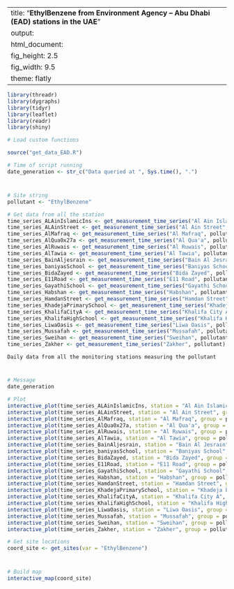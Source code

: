
---
title: "**EthylBenzene from Environment Agency – Abu Dhabi (EAD) stations in the UAE**"
output:
  html_document:
    fig_height: 2.5
    fig_width: 9.5
    theme: flatly
---

```{r set_up, message = FALSE, echo = FALSE, warning = FALSE}
library(threadr)
library(dygraphs)
library(tidyr)
library(leaflet)
library(readr)
library(shiny)

# Load custom functions

source("get_data_EAD.R")

# Time of script running
date_generation <- str_c("Data queried at ", Sys.time(), ".")
```
# 

## 
```{r import_data, message = FALSE, echo = FALSE, results = "hide", cache = TRUE, warning = FALSE}

# Site string
pollutant <- "EthylBenzene"

# Get data from all the station
time_series_ALAinIslamicIns <- get_measurement_time_series("Al Ain Islamic Ins", pollutant)
time_series_ALAinStreet <- get_measurement_time_series("Al Ain Street", pollutant)
time_series_AlMafraq <- get_measurement_time_series("Al Mafraq", pollutant)
time_series_AlQua0x27a <- get_measurement_time_series("Al Qua'a", pollutant)
time_series_AlRuwais <- get_measurement_time_series("Al Ruwais", pollutant)
time_series_AlTawia <- get_measurement_time_series("Al Tawia", pollutant)
time_series_BainAljesrain <- get_measurement_time_series("Bain Al Jesrain", pollutant)
time_series_baniyasSchool <- get_measurement_time_series("Baniyas School", pollutant)
time_series_BidaZayed <- get_measurement_time_series("Bida Zayed", pollutant)
time_series_E11Road <- get_measurement_time_series("E11 Road", pollutant)
time_series_GayathiSchool <- get_measurement_time_series("Gayathi School", pollutant)
time_series_Habshan <- get_measurement_time_series("Habshan", pollutant)
time_series_HamdanStreet <- get_measurement_time_series("Hamdan Street", pollutant)
time_series_KhadejaPrimarySchool <- get_measurement_time_series("Khadeja Primary School", pollutant)
time_series_KhalifaCityA <- get_measurement_time_series("Khalifa City A", pollutant)
time_series_KhalifaHighSchool <- get_measurement_time_series("Khalifa High School", pollutant)
time_series_LiwaOasis <- get_measurement_time_series("Liwa Oasis", pollutant)
time_series_Mussafah <- get_measurement_time_series("Mussafah", pollutant)
time_series_Sweihan <- get_measurement_time_series("Sweihan", pollutant)
time_series_Zakher <- get_measurement_time_series("Zakher", pollutant)
```

 `Daily data from all the monitoring stations measuring the pollutant`
 
# 

## 

```{r plot_EAD_LAT, echo = FALSE, cache = TRUE}
# Message
date_generation

# Plot
interactive_plot(time_series_ALAinIslamicIns, station = "Al Ain Islamic Ins", group =   pollutant, pollu="EthylBenzene")
interactive_plot(time_series_ALAinStreet, station = "Al Ain Street", group = pollutant, pollu="EthylBenzene")
interactive_plot(time_series_AlMafraq, station = "Al Mafraq", group = pollutant, pollu="EthylBenzene")
interactive_plot(time_series_AlQua0x27a, station = "Al Qua'a", group = pollutant, pollu="EthylBenzene")
interactive_plot(time_series_AlRuwais, station = "Al Ruwais", group = pollutant, pollu="EthylBenzene")
interactive_plot(time_series_AlTawia, station = "Al Tawia", group = pollutant, pollu="EthylBenzene")
interactive_plot(time_series_BainAljesrain, station = "Bain Al Jesrain", group = pollutant, pollu="EthylBenzene")
interactive_plot(time_series_baniyasSchool, station = "Baniyas School", group = pollutant, pollu="EthylBenzene")
interactive_plot(time_series_BidaZayed, station = "Bida Zayed", group = pollutant, pollu="EthylBenzene")
interactive_plot(time_series_E11Road, station = "E11 Road", group = pollutant, pollu="EthylBenzene")
interactive_plot(time_series_GayathiSchool, station = "Gayathi School", group = pollutant, pollu="EthylBenzene")
interactive_plot(time_series_Habshan, station = "Habshan", group = pollutant, pollu="EthylBenzene")
interactive_plot(time_series_HamdanStreet, station = "Hamdan Street", group = pollutant, pollu="EthylBenzene")
interactive_plot(time_series_KhadejaPrimarySchool, station = "Khadeja Primary School", group = pollutant, pollu="EthylBenzene")
interactive_plot(time_series_KhalifaCityA, station = "Khalifa City A", group = pollutant, pollu="EthylBenzene")
interactive_plot(time_series_KhalifaHighSchool, station = "Khalifa High School", group =pollutant, pollu="EthylBenzene")
interactive_plot(time_series_LiwaOasis, station = "Liwa Oasis", group = pollutant, pollu="EthylBenzene")
interactive_plot(time_series_Mussafah, station = "Mussafah", group = pollutant, pollu="EthylBenzene")
interactive_plot(time_series_Sweihan, station = "Sweihan", group = pollutant, pollu="EthylBenzene")
interactive_plot(time_series_Zakher, station = "Zakher", group = pollutant, pollu="EthylBenzene")


```


```{r import_data_for_map, message = FALSE, echo = FALSE, results = "hide", cache = TRUE}
# Get site locations
coord_site <- get_sites(var = "EthylBenzene")

```
#
 
##

```{r map, fig.height = 8, echo = FALSE, message = FALSE, cache = TRUE}
# Build map
interactive_map(coord_site)
```

 
 